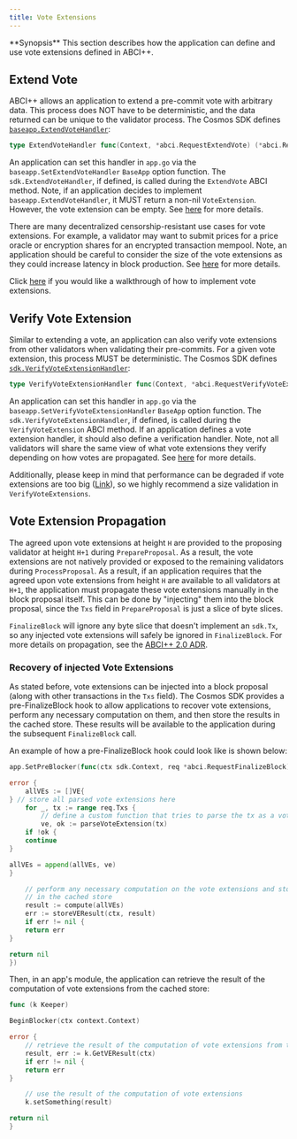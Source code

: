 ```yaml
---
title: Vote Extensions
---
```


<Note>
**Synopsis**
This section describes how the application can define and use vote extensions
defined in ABCI++.
</Note>

## Extend Vote

ABCI++ allows an application to extend a pre-commit vote with arbitrary data. This
process does NOT have to be deterministic, and the data returned can be unique to the
validator process. The Cosmos SDK defines [`baseapp.ExtendVoteHandler`](https://github.com/cosmos/cosmos-sdk/blob/v0.50.1/types/abci.go#L26-L27):

```go
type ExtendVoteHandler func(Context, *abci.RequestExtendVote) (*abci.ResponseExtendVote, error)
```

An application can set this handler in `app.go` via the `baseapp.SetExtendVoteHandler`
`BaseApp` option function. The `sdk.ExtendVoteHandler`, if defined, is called during
the `ExtendVote` ABCI method. Note, if an application decides to implement
`baseapp.ExtendVoteHandler`, it MUST return a non-nil `VoteExtension`. However, the vote
extension can be empty. See [here](https://github.com/cometbft/cometbft/blob/v0.38.0-rc1/spec/abci/abci++_methods.md#extendvote)
for more details.

There are many decentralized censorship-resistant use cases for vote extensions.
For example, a validator may want to submit prices for a price oracle or encryption
shares for an encrypted transaction mempool. Note, an application should be careful
to consider the size of the vote extensions as they could increase latency in block
production. See [here](https://github.com/cometbft/cometbft/blob/v0.38.0-rc1/docs/qa/CometBFT-QA-38.md#vote-extensions-testbed)
for more details.

Click [here](https://docs.cosmos.network/main/user/tutorials/vote-extensions) if you would like a walkthrough of how to implement vote extensions.

## Verify Vote Extension

Similar to extending a vote, an application can also verify vote extensions from
other validators when validating their pre-commits. For a given vote extension,
this process MUST be deterministic. The Cosmos SDK defines [`sdk.VerifyVoteExtensionHandler`](https://github.com/cosmos/cosmos-sdk/blob/v0.50.1/types/abci.go#L29-L31):

```go
type VerifyVoteExtensionHandler func(Context, *abci.RequestVerifyVoteExtension) (*abci.ResponseVerifyVoteExtension, error)
```

An application can set this handler in `app.go` via the `baseapp.SetVerifyVoteExtensionHandler`
`BaseApp` option function. The `sdk.VerifyVoteExtensionHandler`, if defined, is called
during the `VerifyVoteExtension` ABCI method. If an application defines a vote
extension handler, it should also define a verification handler. Note, not all
validators will share the same view of what vote extensions they verify depending
on how votes are propagated. See [here](https://github.com/cometbft/cometbft/blob/v0.38.0-rc1/spec/abci/abci++_methods.md#verifyvoteextension)
for more details.

Additionally, please keep in mind that performance can be degraded if vote extensions are too big ([Link](https://docs.cometbft.com/v0.38/qa/cometbft-qa-38#vote-extensions-testbed)), so we highly recommend a size validation in `VerifyVoteExtensions`.

## Vote Extension Propagation

The agreed upon vote extensions at height `H` are provided to the proposing validator
at height `H+1` during `PrepareProposal`. As a result, the vote extensions are
not natively provided or exposed to the remaining validators during `ProcessProposal`.
As a result, if an application requires that the agreed upon vote extensions from
height `H` are available to all validators at `H+1`, the application must propagate
these vote extensions manually in the block proposal itself. This can be done by
"injecting" them into the block proposal, since the `Txs` field in `PrepareProposal`
is just a slice of byte slices.

`FinalizeBlock` will ignore any byte slice that doesn't implement an `sdk.Tx`, so
any injected vote extensions will safely be ignored in `FinalizeBlock`. For more
details on propagation, see the [ABCI++ 2.0 ADR](https://github.com/cosmos/cosmos-sdk/blob/main/docs/architecture/adr-064-abci-2.0.md#vote-extension-propagation--verification).

### Recovery of injected Vote Extensions

As stated before, vote extensions can be injected into a block proposal (along with
other transactions in the `Txs` field). The Cosmos SDK provides a pre-FinalizeBlock
hook to allow applications to recover vote extensions, perform any necessary
computation on them, and then store the results in the cached store. These results
will be available to the application during the subsequent `FinalizeBlock` call.

An example of how a pre-FinalizeBlock hook could look like is shown below:

```go expandable
app.SetPreBlocker(func(ctx sdk.Context, req *abci.RequestFinalizeBlock)

error {
    allVEs := []VE{
} // store all parsed vote extensions here
    for _, tx := range req.Txs {
        // define a custom function that tries to parse the tx as a vote extension
        ve, ok := parseVoteExtension(tx)
    if !ok {
    continue
}

allVEs = append(allVEs, ve)
}

    // perform any necessary computation on the vote extensions and store the result
    // in the cached store
    result := compute(allVEs)
    err := storeVEResult(ctx, result)
    if err != nil {
    return err
}

return nil
})
```

Then, in an app's module, the application can retrieve the result of the computation
of vote extensions from the cached store:

```go expandable
func (k Keeper)

BeginBlocker(ctx context.Context)

error {
    // retrieve the result of the computation of vote extensions from the cached store
    result, err := k.GetVEResult(ctx)
    if err != nil {
    return err
}

    // use the result of the computation of vote extensions
    k.setSomething(result)

return nil
}
```
